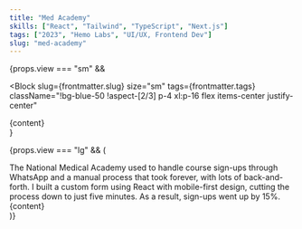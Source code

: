 ```yaml
---
title: "Med Academy"
skills: ["React", "Tailwind", "TypeScript", "Next.js"]
tags: ["2023", "Hemo Labs", "UI/UX, Frontend Dev"]
slug: "med-academy"
---
```




{props.view === "sm" &&

<Block
  slug={frontmatter.slug}
  size="sm"
  tags={frontmatter.tags}
  className="!bg-blue-50 !aspect-[2/3] p-4 xl:p-16 flex items-center justify-center"
>
  <div class="scale-75">{content}</div>
</Block>
}

{props.view === "lg" && (

<div className="relative md:rounded-3xl rounded-2xl overflow-y-auto text-slate-600 overflow-x-hidden md:p-11 p-6 flex flex-col bg-blue-50">
  <Title>{frontmatter.title}</Title>
  <TextBlock>
    The National Medical Academy used to handle course sign-ups through WhatsApp
    and a manual process that took forever, with lots of back-and-forth. I built
    a custom form using React with mobile-first design, cutting the process down
    to just five minutes. As a result, sign-ups went up by 15%.
  </TextBlock>
  <Skills
    skills={frontmatter.skills}
    highlight={"hover:text-blue-500"}
    className="mb-20"
  />
  <div className="md:absolute top-1/4 right-20 ">{content}</div>
</div>
)}
